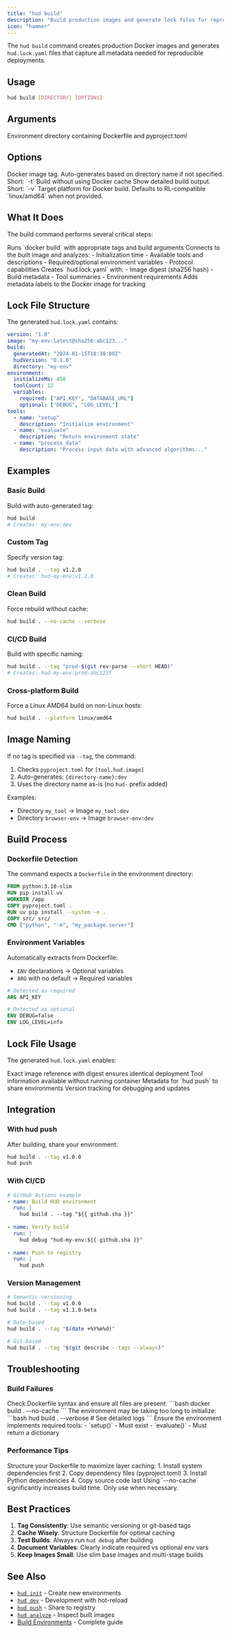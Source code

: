 ```yaml
---
title: "hud build"
description: "Build production images and generate lock files for reproducible environments"
icon: "hammer"
---
```


The `hud build` command creates production Docker images and generates `hud.lock.yaml` files that capture all metadata needed for reproducible deployments.

## Usage

```bash
hud build [DIRECTORY] [OPTIONS]
```

## Arguments

<ParamField path="directory" type="string" default=".">
  Environment directory containing Dockerfile and pyproject.toml
</ParamField>

## Options

<ParamField path="--tag" type="string" default="auto">
  Docker image tag. Auto-generates based on directory name if not specified. Short: `-t`
</ParamField>

<ParamField path="--no-cache" type="boolean" default="false">
  Build without using Docker cache
</ParamField>

<ParamField path="--verbose" type="boolean" default="false">
  Show detailed build output. Short: `-v`
</ParamField>

<ParamField path="--platform" type="string" default="linux/amd64">
  Target platform for Docker build. Defaults to RL-compatible `linux/amd64` when not provided.
</ParamField>

## What It Does

The build command performs several critical steps:

<Steps>
<Step title="Build Docker Image">
Runs `docker build` with appropriate tags and build arguments
</Step>

<Step title="Analyze Environment">
Connects to the built image and analyzes:
- Initialization time
- Available tools and descriptions
- Required/optional environment variables
- Protocol capabilities
</Step>

<Step title="Generate Lock File">
Creates `hud.lock.yaml` with:
- Image digest (sha256 hash)
- Build metadata
- Tool summaries
- Environment requirements
</Step>

<Step title="Label Image">
Adds metadata labels to the Docker image for tracking
</Step>
</Steps>

## Lock File Structure

The generated `hud.lock.yaml` contains:

```yaml
version: "1.0"
image: "my-env:latest@sha256:abc123..."
build:
  generatedAt: "2024-01-15T10:30:00Z"
  hudVersion: "0.1.0"
  directory: "my-env"
environment:
  initializeMs: 450
  toolCount: 12
  variables:
    required: ["API_KEY", "DATABASE_URL"]
    optional: ["DEBUG", "LOG_LEVEL"]
tools:
  - name: "setup"
    description: "Initialize environment"
  - name: "evaluate"
    description: "Return environment state"
  - name: "process_data"
    description: "Process input data with advanced algorithms..."
```

## Examples

### Basic Build

Build with auto-generated tag:

```bash
hud build
# Creates: my-env:dev
```

### Custom Tag

Specify version tag:

```bash
hud build . --tag v1.2.0
# Creates: hud-my-env:v1.2.0
```

### Clean Build

Force rebuild without cache:

```bash
hud build . --no-cache --verbose
```

### CI/CD Build

Build with specific naming:

```bash
hud build . --tag "prod-$(git rev-parse --short HEAD)"
# Creates: hud-my-env:prod-abc123f
```

### Cross-platform Build

Force a Linux AMD64 build on non-Linux hosts:

```bash
hud build . --platform linux/amd64
```

## Image Naming

If no tag is specified via `--tag`, the command:

1. Checks `pyproject.toml` for `[tool.hud.image]`
2. Auto-generates: `{directory-name}:dev`
3. Uses the directory name as-is (no `hud-` prefix added)

Examples:
- Directory `my_tool` → Image `my_tool:dev`
- Directory `browser-env` → Image `browser-env:dev`

## Build Process

### Dockerfile Detection

The command expects a `Dockerfile` in the environment directory:

```dockerfile
FROM python:3.10-slim
RUN pip install uv
WORKDIR /app
COPY pyproject.toml .
RUN uv pip install --system -e .
COPY src/ src/
CMD ["python", "-m", "my_package.server"]
```

### Environment Variables

Automatically extracts from Dockerfile:
- `ENV` declarations → Optional variables
- `ARG` with no default → Required variables

```dockerfile
# Detected as required
ARG API_KEY

# Detected as optional
ENV DEBUG=false
ENV LOG_LEVEL=info
```

<!-- Build arguments are not currently exposed via CLI flags -->

## Lock File Usage

The generated `hud.lock.yaml` enables:

<CardGroup cols={2}>
<Card title="Reproducible Builds" icon="arrows-rotate">
  Exact image reference with digest ensures identical deployment
</Card>

<Card title="Quick Analysis" icon="gauge">
  Tool information available without running container
</Card>

<Card title="Registry Sharing" icon="share">
  Metadata for `hud push` to share environments
</Card>

<Card title="Dependency Tracking" icon="link">
  Version tracking for debugging and updates
</Card>
</CardGroup>

## Integration

### With hud push

After building, share your environment:

```bash
hud build . --tag v1.0.0
hud push
```

### With CI/CD

```yaml
# GitHub Actions example
- name: Build HUD environment
  run: |
    hud build . --tag "${{ github.sha }}"
    
- name: Verify build
  run: |
    hud debug "hud-my-env:${{ github.sha }}"
    
- name: Push to registry
  run: |
    hud push
```

### Version Management

```bash
# Semantic versioning
hud build . --tag v1.0.0
hud build . --tag v1.1.0-beta

# Date-based
hud build . --tag "$(date +%Y%m%d)"

# Git-based
hud build . --tag "$(git describe --tags --always)"
```

## Troubleshooting

### Build Failures

<AccordionGroup>
<Accordion title="Docker build error">
Check Dockerfile syntax and ensure all files are present:
```bash
docker build . --no-cache
```
</Accordion>

<Accordion title="Analysis timeout">
The environment may be taking too long to initialize:
```bash
hud build . --verbose  # See detailed logs
```
</Accordion>

<Accordion title="Lock file not generated">
Ensure the environment implements required tools:
- `setup()` - Must exist
- `evaluate()` - Must return a dictionary
</Accordion>
</AccordionGroup>

### Performance Tips

<Tip>
Structure your Dockerfile to maximize layer caching:
1. Install system dependencies first
2. Copy dependency files (pyproject.toml)
3. Install Python dependencies
4. Copy source code last
</Tip>

<Warning>
Using `--no-cache` significantly increases build time. Only use when necessary.
</Warning>

## Best Practices

1. **Tag Consistently**: Use semantic versioning or git-based tags
2. **Cache Wisely**: Structure Dockerfile for optimal caching
3. **Test Builds**: Always run `hud debug` after building
4. **Document Variables**: Clearly indicate required vs optional env vars
5. **Keep Images Small**: Use slim base images and multi-stage builds

## See Also

- [`hud init`](/reference/cli/init) - Create new environments
- [`hud dev`](/reference/cli/dev) - Development with hot-reload
- [`hud push`](/reference/cli/push) - Share to registry
- [`hud analyze`](/reference/cli/analyze) - Inspect built images
- [Build Environments](/build-environments) - Complete guide
